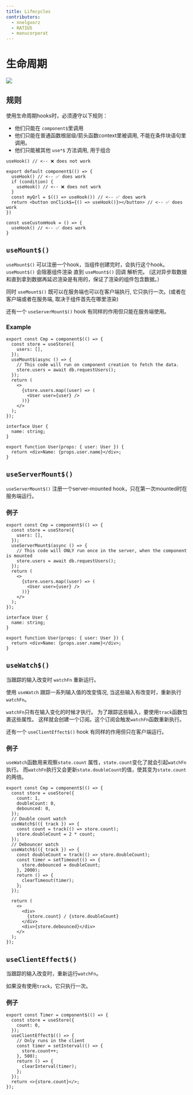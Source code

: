 ```yaml
---
title: Lifecycles
contributors:
  - nnelgxorz
  - RATIU5
  - manucorporat
---
```



# 生命周期

<img src={diagram}/>

## 规则

使用生命周期hooks时，必须遵守以下规则：

  - 他们只能在 `component$`里调用
  - 他们只能在普通函数根层级/箭头函数context里被调用, 不能在条件块语句里调用。
  - 他们只能被其他 `use*$` 方法调用, 用于组合

```tsx
useHook() // <-- ❌ does not work

export default component$(() => {
  useHook() // <-- ✅ does work
  if (condition) {
    useHook() // <-- ❌ does not work
  }
  const myQrl = $(() => useHook()) // <-- ✅ does work
  return <button onClick$={() => useHook()}></button> // <-- ✅ does work
})

const useCustomHook = () => {
  useHook() // <-- ✅ does work
}
```

## `useMount$()`

`useMount$()` 可以注册一个hook，当组件创建完时，会执行这个hook。
`useMount$()` 会阻塞组件渲染 直到 `useMount$()` 回调 解析完。
(这对异步取数据和直到拿到数据再延迟渲染是有用的，保证了渲染的组件包含数据。）

同时 `useMount$()` 既可以在服务端也可以在客户端执行,
它只执行一次。(或者在客户端或者在服务端, 取决于组件首先在哪里渲染)

还有一个 `useServerMount$()` hook 有同样的作用但只能在服务端使用。

### Example

```tsx
export const Cmp = component$(() => {
  const store = useStore({
    users: [],
  });
  useMount$(async () => {
    // This code will run on component creation to fetch the data.
    store.users = await db.requestUsers();
  });
  return (
    <>
      {store.users.map((user) => (
        <User user={user} />
      ))}
    </>
  );
});

interface User {
  name: string;
}

export function User(props: { user: User }) {
  return <div>Name: {props.user.name}</div>;
}
```

## `useServerMount$()`

`useServerMount$()` 注册一个server-mounted hook，只在第一次mounted时在服务端运行。

### 例子

```tsx
export const Cmp = component$(() => {
  const store = useStore({
    users: [],
  });
  useServerMount$(async () => {
    // This code will ONLY run once in the server, when the component is mounted
    store.users = await db.requestUsers();
  });
  return (
    <>
      {store.users.map((user) => (
        <User user={user} />
      ))}
    </>
  );
});

interface User {
  name: string;
}

export function User(props: { user: User }) {
  return <div>Name: {props.user.name}</div>;
}
```

## `useWatch$()`

当跟踪的输入改变时 `watchFn` 重新运行。

使用 `useWatch` 跟踪一系列输入值的改变情况, 当这些输入有改变时，重新执行`watchFn`。

`watchFn`只有在输入变化的时候才执行。
为了跟踪这些输入，要使用`track`函数包裹这些属性。
这样就会创建一个订阅。这个订阅会触发`watchFn`函数重新执行。

还有一个 `useClientEffect$()` hook 有同样的作用但只在客户端运行。

### 例子

`useWatch`函数用来观察`state.count` 属性，`state.count`变化了就会引起`watchFn`执行。
而`watchFn`执行又会更新`state.doubleCount`的值，使其变为`state.count`的两倍。

```tsx
export const Cmp = component$(() => {
  const store = useStore({
    count: 1,
    doubleCount: 0,
    debounced: 0,
  });
  // Double count watch
  useWatch$(({ track }) => {
    const count = track(() => store.count);
    store.doubleCount = 2 * count;
  });
  // Debouncer watch
  useWatch$(({ track }) => {
    const doubleCount = track(() => store.doubleCount);
    const timer = setTimeout(() => {
      store.debounced = doubleCount;
    }, 2000);
    return () => {
      clearTimeout(timer);
    };
  });

  return (
    <>
      <div>
        {store.count} / {store.doubleCount}
      </div>
      <div>{store.debounced}</div>
    </>
  );
});
```

## `useClientEffect$()`

当跟踪的输入改变时，重新运行`watchFn`。

如果没有使用`track`，它只执行一次。

### 例子

```tsx
export const Timer = component$(() => {
  const store = useStore({
    count: 0,
  });
  useClientEffect$(() => {
    // Only runs in the client
    const timer = setInterval(() => {
      store.count++;
    }, 500);
    return () => {
      clearInterval(timer);
    };
  });
  return <>{store.count}</>;
});
```
